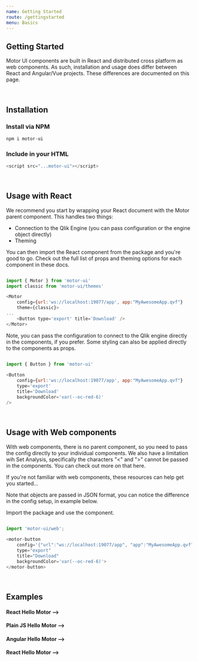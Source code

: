 ```yaml
---
name: Getting Started
route: /gettingstarted
menu: Basics
---
```


## Getting Started

Motor UI components are built in React and distributed cross platform as web components. As such, installation and usage does differ between React and Angular/Vue projects. 
These differences are documented on this page.

<br />

## Installation

### Install via NPM

```javascript
npm i motor-ui
```

### Include in your HTML

```javascript
<script src="...motor-ui"></script>
```

<br />

## Usage with React

We recommend you start by wrapping your React document with the Motor parent component.
This handles two things: 
- Connection to the Qlik Engine (you can pass configuration or the engine object directly)
- Theming

You can then import the React component from the package and you're good to go. 
Check out the full list of props and theming options for each component in these docs.

```javascript

import { Motor } from 'motor-ui'
import classic from 'motor-ui/themes'

<Motor 
    config={url:'ws://localhost:19077/app', app:"MyAwesomeApp.qvf"}
    theme={classic}>
...
    <Button type='export' title='Download' />
</Motor>

```

Note, you can pass the configuration to connect to the Qlik engine directly in the components, if you prefer. 
Some styling can also be applied directly to the components as props. 


```javascript

import { Button } from 'motor-ui'
 
<Button 
    config={url:'ws://localhost:19077/app', app:"MyAwesomeApp.qvf"}
    type='export' 
    title='Download' 
    backgroundColor='var(--oc-red-6)'
/>

```

<br />

## Usage with Web components

With web components, there is no parent component, so you need to pass the config directly to your individual components.
We also have a limitation wih Set Analysis, specifically the characters "<" and ">" cannot be passed in the components. You can check out more on that here.

If you're not familiar with web components, these resources can help get you started...

Note that objects are passed in JSON format, you can notice the difference in the config setup, in example below.

Import the package and use the component.

```javascript

import 'motor-ui/web';
 
<motor-button
    config='{"url":"ws://localhost:19077/app", "app":"MyAwesomeApp.qvf"}'
    type="export" 
    title="Download" 
    backgroundColor='var(--oc-red-6)'>
</motor-button>

```

<br />

## Examples

#### React Hello Motor -->
#### Plain JS Hello Motor -->
#### Angular Hello Motor -->
#### React Hello Motor -->


